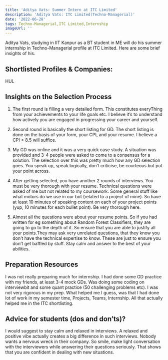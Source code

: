 ```yaml
---
title: 'Aditya Vats: Summer Intern at ITC Limited'
description: 'Aditya Vats: ITC Limited(Techno-Managerial)'
date: '2022-06-28'
tags: Techno-Managerial,ITC Limited,Internship
imageUrl: ''
---
```


Aditya Vats, studying in IIT Kanpur as a BT student in ME will do
his summer internship in Techno-Managerial profile at ITC Limited. Here are some brief
insights of his.

## Shortlisted Profiles & Companies:
HUL

## Insights on the Selection Process
1. The first round is filling a very detailed form. This constitutes everyThing from your achievements to your life goals etc. I believe it’s to understand how actively you are engaged in progressing your career and yourself.

2. Second round is basically the short listing for GD. The short listing is done on the basis of your form, your CPI, and your resume. I believe a CPI > 8.5 will suffice.

3. My GD was online and it was a very quick case study. A situation was provided and 3-4 people were asked to come to a consensus for a solution. The selection over this was pretty much how any GD selection goes. You speak up, speak logically, don’t criticise, be courteous but put your point across. 

4. After getting selected, you have another 2 rounds of interviews. You must be very thorough with your resume. Technical questions were asked of me but not related to my coursework. Some general stuff like what motors do we use in our bot (related to a project of mine). So have at least 10 minutes of speaking content on each of your project points (yup, 10 minutes for each bullet point). Be very thorough here.

5. Almost all the questions were about your resume points. So if you had written for eg something about Random Forest Classifiers, they are going to go to the depth of it. So ensure that you are able to justify all your points.They may ask very unrelated questions, that they know you don’t have the technical expertise to know. These are just to ensure you don’t get baffled by stuff. Stay calm and answer to the best of your abilities.

##  Preparation Resources
I was not really preparing much for internship. I had done some GD practice with my friends, at least 3-4 mock GDs. Was doing some coding on interviewbit and some quant practice (50 challenging problems etc). I was not very rigorous in my prep. What helped me I guess, was that I had done lot of work in my semester time, Projects, Teams, Internship. All that actually helped me in the ITC shortlisting.

## Advice for students (dos and don’ts)? 
I would suggest to stay calm and relaxed in interviews. A relaxed and positive vibe actually creates a big difference in such interviews. Nobody wants a nervous wreck in their company. So smile, make light conversation with the interviewers while answering their questions seriously. That shows that you are confident in dealing with new situations.

